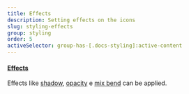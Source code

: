 ```yaml
---
title: Effects
description: Setting effects on the icons
slug: styling-effects
group: styling
order: 5
activeSelector: group-has-[.docs-styling]:active-content
---
```


#### [Effects](https://tailwindcss.com/docs/box-shadow)

Effects like [shadow](https://tailwindcss.com/docs/box-shadow), [opacity](https://tailwindcss.com/docs/opacity)
e [mix bend](https://tailwindcss.com/docs/mix-blend-mode) can be applied.
